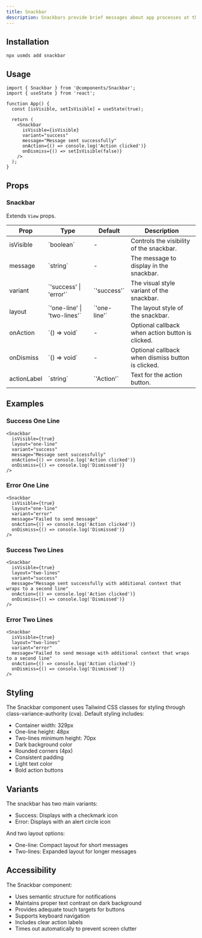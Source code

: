 ```yaml
---
title: Snackbar
description: Snackbars provide brief messages about app processes at the bottom of the screen.
---
```


<DemoButton href="https://usmds-showcase.expo.app/components/snackbar"/>

## Installation

```package-install
npx usmds add snackbar
```

## Usage

```tsx
import { Snackbar } from '@components/Snackbar';
import { useState } from 'react';

function App() {
  const [isVisible, setIsVisible] = useState(true);

  return (
    <Snackbar
      isVisible={isVisible}
      variant="success"
      message="Message sent successfully"
      onAction={() => console.log('Action clicked')}
      onDismiss={() => setIsVisible(false)}
    />
  );
}
```

## Props

### Snackbar

Extends `View` props.

<table>
  <thead>
    <tr>
      <th>Prop</th>
      <th>Type</th>
      <th>Default</th>
      <th>Description</th>
    </tr>
  </thead>
  <tbody>
    <tr>
      <td>isVisible</td>
      <td>`boolean`</td>
      <td>-</td>
      <td>Controls the visibility of the snackbar.</td>
    </tr>
    <tr>
      <td>message</td>
      <td>`string`</td>
      <td>-</td>
      <td>The message to display in the snackbar.</td>
    </tr>
    <tr>
      <td>variant</td>
      <td>`'success' | 'error'`</td>
      <td>`'success'`</td>
      <td>The visual style variant of the snackbar.</td>
    </tr>
    <tr>
      <td>layout</td>
      <td>`'one-line' | 'two-lines'`</td>
      <td>`'one-line'`</td>
      <td>The layout style of the snackbar.</td>
    </tr>
    <tr>
      <td>onAction</td>
      <td>`() => void`</td>
      <td>-</td>
      <td>Optional callback when action button is clicked.</td>
    </tr>
    <tr>
      <td>onDismiss</td>
      <td>`() => void`</td>
      <td>-</td>
      <td>Optional callback when dismiss button is clicked.</td>
    </tr>
    <tr>
      <td>actionLabel</td>
      <td>`string`</td>
      <td>`'Action'`</td>
      <td>Text for the action button.</td>
    </tr>
  </tbody>
</table>

## Examples

### Success One Line

```tsx
<Snackbar
  isVisible={true}
  layout="one-line"
  variant="success"
  message="Message sent successfully"
  onAction={() => console.log('Action clicked')}
  onDismiss={() => console.log('Dismissed')}
/>
```

### Error One Line

```tsx
<Snackbar
  isVisible={true}
  layout="one-line"
  variant="error"
  message="Failed to send message"
  onAction={() => console.log('Action clicked')}
  onDismiss={() => console.log('Dismissed')}
/>
```

### Success Two Lines

```tsx
<Snackbar
  isVisible={true}
  layout="two-lines"
  variant="success"
  message="Message sent successfully with additional context that wraps to a second line"
  onAction={() => console.log('Action clicked')}
  onDismiss={() => console.log('Dismissed')}
/>
```

### Error Two Lines

```tsx
<Snackbar
  isVisible={true}
  layout="two-lines"
  variant="error"
  message="Failed to send message with additional context that wraps to a second line"
  onAction={() => console.log('Action clicked')}
  onDismiss={() => console.log('Dismissed')}
/>
```

## Styling

The Snackbar component uses Tailwind CSS classes for styling through class-variance-authority (cva). Default styling includes:

- Container width: 329px
- One-line height: 48px
- Two-lines minimum height: 70px
- Dark background color
- Rounded corners (4px)
- Consistent padding
- Light text color
- Bold action buttons

## Variants

The snackbar has two main variants:
- Success: Displays with a checkmark icon
- Error: Displays with an alert circle icon

And two layout options:
- One-line: Compact layout for short messages
- Two-lines: Expanded layout for longer messages

## Accessibility

The Snackbar component:
- Uses semantic structure for notifications
- Maintains proper text contrast on dark background
- Provides adequate touch targets for buttons
- Supports keyboard navigation
- Includes clear action labels
- Times out automatically to prevent screen clutter